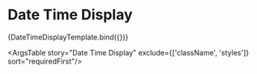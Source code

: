 
<Meta
  title="Components/Typography/Date Time Display"
  component={DateTimeDisplay}
/>


# Date Time Display

<Canvas>
  <Story
    name="Date Time Display"
    args={{
      value: DateTime.now().minus({ day: 3 }).toISO(),
      displayTime: true,
    }}
    argTypes={{
      value: {
        description: 'The date and time string to display',
        control: {
          type: 'date',
        },
      },
      displayTime: {
        description:
          'If true displays time component of the date and time provided.',
      },
      format: {
        description: 'String that specifies a luxon compatible format to use.',
      },
      humanizeCutoff: {
        description:
          'If the date and time provided is within the designated time frame then the date is displayed as a relative date.',
      },
    }}
  >
    {DateTimeDisplayTemplate.bind({})}
  </Story>
</Canvas>

<ArgsTable story="Date Time Display" exclude={['className', 'styles']} sort="requiredFirst"/>
